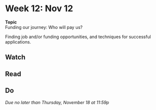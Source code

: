 # Week 12: Nov 12

<div class="boxed" id="center">
**Topic**   
Funding our journey: Who will pay us?</div>

Finding job and/or funding opportunities, and techniques for successful applications.

## Watch 

## Read

## Do

_Due no later than Thursday, November 18 at 11:59p_
